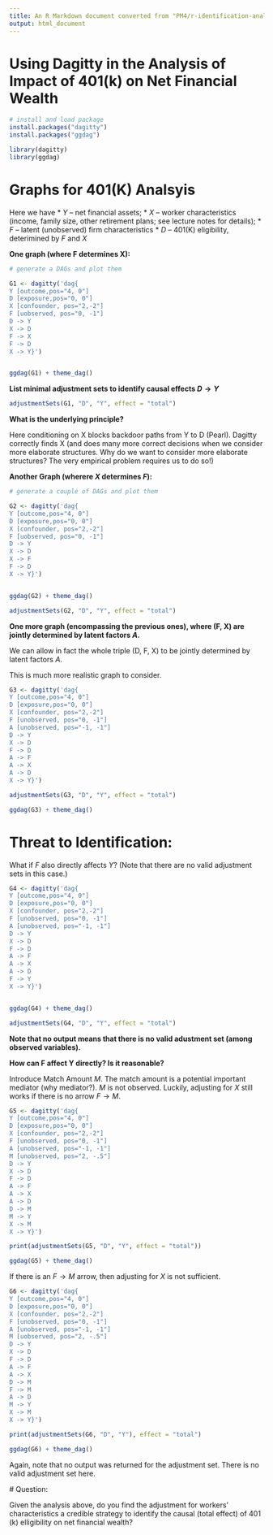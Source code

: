 ```yaml
---
title: An R Markdown document converted from "PM4/r-identification-analysis-of-401-k-example-w-dags.irnb"
output: html_document
---
```


# Using Dagitty in the Analysis of Impact of 401(k) on Net Financial Wealth

```r
# install and load package
install.packages("dagitty")
install.packages("ggdag")
```

```r
library(dagitty)
library(ggdag)
```

# Graphs for 401(K) Analsyis

Here we have
 * $Y$ -- net financial assets;
 * $X$ -- worker characteristics (income, family size, other retirement plans; see lecture notes for details);
 * $F$ -- latent (unobserved) firm characteristics
 * $D$ -- 401(K) eligibility, deterimined by $F$ and $X$

**One graph (where F determines X):**

```r
# generate a DAGs and plot them

G1 <- dagitty('dag{
Y [outcome,pos="4, 0"]
D [exposure,pos="0, 0"]
X [confounder, pos="2,-2"]
F [uobserved, pos="0, -1"]
D -> Y
X -> D
F -> X
F -> D
X -> Y}')


ggdag(G1) + theme_dag()
```

**List minimal adjustment sets to identify causal effects $D \to Y$**


```r
adjustmentSets(G1, "D", "Y", effect = "total")
```

**What is the underlying principle?**

Here conditioning on X blocks backdoor paths from Y to D (Pearl).  Dagitty correctly finds X (and does many more correct decisions when we consider more elaborate structures. Why do we want to consider more elaborate structures? The very empirical problem requires us to do so!)

**Another Graph (wherere $X$ determines $F$):**

```r
# generate a couple of DAGs and plot them

G2 <- dagitty('dag{
Y [outcome,pos="4, 0"]
D [exposure,pos="0, 0"]
X [confounder, pos="2,-2"]
F [uobserved, pos="0, -1"]
D -> Y
X -> D
X -> F
F -> D
X -> Y}')


ggdag(G2) + theme_dag()
```

```r
adjustmentSets(G2, "D", "Y", effect = "total")
```

**One more graph (encompassing the previous ones), where (F, X) are jointly determined by latent factors $A$.**

We can allow in fact the whole triple (D, F, X) to be jointly determined by latent factors $A$.

This is much more realistic graph to consider.

```r
G3 <- dagitty('dag{
Y [outcome,pos="4, 0"]
D [exposure,pos="0, 0"]
X [confounder, pos="2,-2"]
F [unobserved, pos="0, -1"]
A [unobserved, pos="-1, -1"]
D -> Y
X -> D
F -> D
A -> F
A -> X
A -> D
X -> Y}')

adjustmentSets(G3, "D", "Y", effect = "total")

ggdag(G3) + theme_dag()
```

# Threat to Identification:

What if $F$ also directly affects $Y$? (Note that there are no valid adjustment sets in this case.)

```r
G4 <- dagitty('dag{
Y [outcome,pos="4, 0"]
D [exposure,pos="0, 0"]
X [confounder, pos="2,-2"]
F [unobserved, pos="0, -1"]
A [unobserved, pos="-1, -1"]
D -> Y
X -> D
F -> D
A -> F
A -> X
A -> D
F -> Y
X -> Y}')


ggdag(G4) + theme_dag()
```

```r
adjustmentSets(G4, "D", "Y", effect = "total")
```

**Note that no output means that there is no valid adustment set (among observed variables).**

**How can F affect Y directly? Is it reasonable?**

Introduce Match Amount $M$. The match amount is a potential important mediator (why mediator?). $M$ is not observed. Luckily, adjusting for $X$ still works if there is no arrow $F \to M$.

```r
G5 <- dagitty('dag{
Y [outcome,pos="4, 0"]
D [exposure,pos="0, 0"]
X [confounder, pos="2,-2"]
F [unobserved, pos="0, -1"]
A [unobserved, pos="-1, -1"]
M [unobserved, pos="2, -.5"]
D -> Y
X -> D
F -> D
A -> F
A -> X
A -> D
D -> M
M -> Y
X -> M
X -> Y}')

print(adjustmentSets(G5, "D", "Y", effect = "total"))

ggdag(G5) + theme_dag()
```

If there is an $F \to M$ arrow, then adjusting for $X$ is not sufficient.

```r
G6 <- dagitty('dag{
Y [outcome,pos="4, 0"]
D [exposure,pos="0, 0"]
X [confounder, pos="2,-2"]
F [unobserved, pos="0, -1"]
A [unobserved, pos="-1, -1"]
M [uobserved, pos="2, -.5"]
D -> Y
X -> D
F -> D
A -> F
A -> X
D -> M
F -> M
A -> D
M -> Y
X -> M
X -> Y}')

print(adjustmentSets(G6, "D", "Y"), effect = "total")

ggdag(G6) + theme_dag()
```

Again, note that no output was returned for the adjustment set. There is no valid adjustment set here.

 # Question:

Given the analysis above, do you find the adjustment for workers' characteristics a credible strategy to identify the causal (total effect) of 401 (k) elligibility on net financial wealth?

